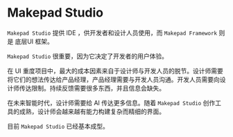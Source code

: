 # Makepad Studio

`Makepad Studio` 提供 IDE ，供开发者和设计人员使用，而 `Makepad Framework` 则是 底层UI 框架。

`Makepad Studio` 很重要，因为它决定了开发者的用户体验。

在 UI 重度项目中，最大的成本因素来自于设计师与开发人员的脱节。设计师需要将它们的想法传达给产品经理，产品经理需要与开发人员沟通。开发人员需要向设计师传达限制。持续反馈需要很多东西，并且信息会缺失。

在未来智能时代，设计师需要给 AI 传达更多信息。随着 `Makepad Studio` 创作工具的成熟，设计师会越来越有能力构建复杂而精细的界面。

目前 `Makepad Studio` 已经基本成型。
